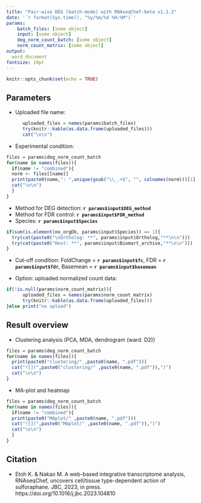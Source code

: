 ```yaml
---
title: "Pair-wise DEG (batch-mode) with RNAseqChef-beta v1.1.2"
date: '`r format(Sys.time(), "%y/%m/%d %H:%M")`'
params:
    batch_files: [some object]
    input: [some object]
    deg_norm_count_batch: [some object]
    norm_count_matrix: [some object]
output:
  word_document
fontsize: 10pt
---
```


```r
knitr::opts_chunk$set(echo = TRUE)
```

## Parameters
 - Uploaded file name:
 
```r
      uploaded_files = names(params$batch_files)
      try(knitr::kable(as.data.frame(uploaded_files)))
      cat("\n\n")
```
  
 
 - Experimental condition: 
 
```r
files = params$deg_norm_count_batch
for(name in names(files)){
  if(name != "combined"){
  norm <- files[[name]]
  print(paste0(name,": ",unique(gsub("\\_.+$", "", colnames(norm)))[1] ," vs ", unique(gsub("\\_.+$", "", colnames(norm)))[2]))
  cat("\n\n")
  }
}
```

 - Method for DEG detection: 
 **`r params$input$DEG_method`**
  - Method for FDR control: 
 **`r params$input$FDR_method`**
 - Species: 
 **`r params$input$Species`**
```r
if(sum(is.element(no_orgDb, params$input$Species)) == 1){
  try(cat(paste0("\nOrtholog: **", params$input$Ortholog,"**\n\n")))
  try(cat(paste0("Host: **", params$input$Biomart_archive,"**\n\n")))
}
```

 - Cut-off condition: 
 FoldChange = **`r params$input$fc`**, FDR = **`r params$input$fdr`**, 
 Basemean = **`r params$input$basemean`**

 - Option: uploaded normalized count data: 
```r
if(!is.null(params$norm_count_matrix)){
      uploaded_files = names(params$norm_count_matrix)
      try(knitr::kable(as.data.frame(uploaded_files)))
}else print("no upload")
```

\newpage

##  Result overview

 - Clustering analysis (PCA, MDA, dendrogram (ward. D2))

```r
files = params$deg_norm_count_batch
for(name in names(files)){
  print(paste0("clustering/" ,paste0(name, ".pdf")))
  cat("![](",paste0("clustering/" ,paste0(name, ".pdf")),")")
  cat("\n\n")
}
```

 - MA-plot and heatmap
 
```r
files = params$deg_norm_count_batch
for(name in names(files)){
  if(name != "combined"){
  print(paste0("MAplot/" ,paste0(name, ".pdf")))
  cat("![](",paste0("MAplot/" ,paste0(name, ".pdf")),")")
  cat("\n\n")
  }
}
```

\newpage


## Citation

 - Etoh K. & Nakao M. A web-based integrative transcriptome analysis, RNAseqChef, uncovers cell/tissue type-dependent action of sulforaphane. JBC, 2023, in press. https://doi.org/10.1016/j.jbc.2023.104810
